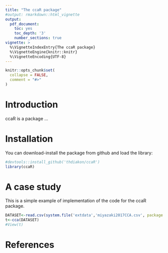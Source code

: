 ```yaml
---
title: "The ccaR package"
#output: rmarkdown::html_vignette
output:
  pdf_document:
    toc: yes
    toc_depth: '3'
    number_sections: true
vignette: >
  %\VignetteIndexEntry{The ccaR package}
  %\VignetteEngine{knitr::knitr}
  %\VignetteEncoding{UTF-8}
---
```



```r
knitr::opts_chunk$set(
  collapse = FALSE,
  comment = "#>"
)
```

# Introduction

ccaR is a package ...


# Installation

You can download-install the package from github and load the library:

```r
#devtools::install_github('thdiakon/ccaR')
library(ccaR)
```

# A case study

This is a simple example of implementation of the code for the ccaR package.


```r
DATASET<-read.csv(system.file('extdata','miyazaki2017CCA.csv', package = 'ccaR') ,sep = ";")
t<-cca(DATASET)
#View(t)
```



# References

